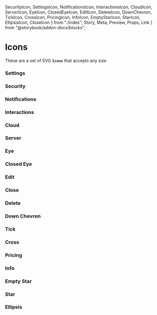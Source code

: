   SecurityIcon,
  SettingsIcon,
  NotificationsIcon,
  InteractionsIcon,
  CloudIcon,
  ServerIcon,
  EyeIcon,
  ClosedEyeIcon,
  EditIcon,
  DeleteIcon,
  DownChevron,
  TickIcon,
  CrossIcon,
  PricingIcon,
  InfoIcon,
  EmptyStarIcon,
  StarIcon,
  EllipsisIcon,
  CloseIcon
} from "./index";
  Story,
  Meta,
  Preview,
  Props,
  Link
} from "@storybook/addon-docs/blocks";

<Meta title="Misc/Icons" component={Icons} />

# Icons

These are a set of SVG **`Icons`** that accepts any size

### Settings
<Preview>
  <Story name="Settings">
    <SettingsIcon size={32} />
  </Story>
</Preview>

### Security
<Preview>
  <Story name="Security">
    <SecurityIcon size={32} />
  </Story>
</Preview>

### Notifications
<Preview>
  <Story name="Notifications">
    <NotificationsIcon size={32} />
  </Story>
</Preview>

### Interactions
<Preview>
  <Story name="Interactions">
    <InteractionsIcon size={32} />
  </Story>
</Preview>

### Cloud
<Preview>
  <Story name="Cloud">
    <CloudIcon size={32} />
  </Story>
</Preview>

### Server
<Preview>
  <Story name="Server">
    <ServerIcon size={32} />
  </Story>
</Preview>

### Eye
<Preview>
  <Story name="Eye">
    <EyeIcon size={32} />
  </Story>
</Preview>


### Closed Eye
<Preview>
  <Story name="Closed Eye">
    <ClosedEyeIcon size={32} />
  </Story>
</Preview>

### Edit
<Preview>
  <Story name="Edit">
    <EditIcon size={32} />
  </Story>
</Preview>

### Close
<Preview>
  <Story name="Close">
          <CloseIcon size={32} />
  </Story>
</Preview>

### Delete
<Preview>
  <Story name="Delete">
    <DeleteIcon size={32} />
  </Story>
</Preview>

### Down Chevron
<Preview>
  <Story name="DownChevron">
    <DownChevron size={32} />
  </Story>
</Preview>

### Tick
<Preview>
  <Story name="Tick">
    <TickIcon size={32} />
  </Story>
</Preview>

### Cross
<Preview>
  <Story name="Cross">
    <CrossIcon size={32} />
  </Story>
</Preview>

### Pricing
<Preview>
  <Story name="Pricing">
    <PricingIcon size={32} />
  </Story>
</Preview>

### Info
<Preview>
  <Story name="Info">
    <InfoIcon size={32} />
  </Story>
</Preview>

### Empty Star
<Preview>
  <Story name="Empty Star">
    <EmptyStarIcon size={32} />
  </Story>
</Preview>

### Star
<Preview>
  <Story name="Star">
    <StarIcon size={32} />
  </Story>
</Preview>

### Ellipsis
<Preview>
  <Story name="Ellipsis">
    <EllipsisIcon size={32} />
  </Story>
</Preview>
